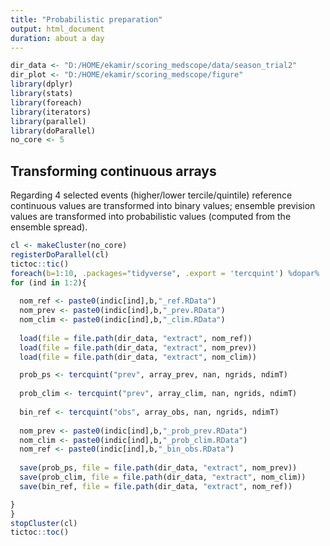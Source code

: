 ---
title: "Probabilistic preparation"
output: html_document
duration: about a day
---

```{r setup, include=FALSE}
dir_data <- "D:/HOME/ekamir/scoring_medscope/data/season_trial2" 
dir_plot <- "D:/HOME/ekamir/scoring_medscope/figure"
library(dplyr)
library(stats)
library(foreach)
library(iterators)
library(parallel)
library(doParallel)
no_core <- 5

```

## Transforming continuous arrays 

Regarding 4 selected events (higher/lower tercile/quintile) reference continuous values are transformed into binary values; ensemble prevision values are transformed into probabilistic values (computed from the ensemble spread). 

```{r}
cl <- makeCluster(no_core)
registerDoParallel(cl)
tictoc::tic()
foreach(b=1:10, .packages="tidyverse", .export = 'tercquint') %dopar%  { # loop on bootstrap samples
for (ind in 1:2){
  
  nom_ref <- paste0(indic[ind],b,"_ref.RData")
  nom_prev <- paste0(indic[ind],b,"_prev.RData")
  nom_clim <- paste0(indic[ind],b,"_clim.RData")
  
  load(file = file.path(dir_data, "extract", nom_ref))
  load(file = file.path(dir_data, "extract", nom_prev))
  load(file = file.path(dir_data, "extract", nom_clim))

  prob_ps <- tercquint("prev", array_prev, nan, ngrids, ndimT)
  
  prob_clim <- tercquint("prev", array_clim, nan, ngrids, ndimT)
  
  bin_ref <- tercquint("obs", array_obs, nan, ngrids, ndimT)
  
  nom_prev <- paste0(indic[ind],b,"_prob_prev.RData")
  nom_clim <- paste0(indic[ind],b,"_prob_clim.RData")
  nom_ref <- paste0(indic[ind],b,"_bin_obs.RData")
  
  save(prob_ps, file = file.path(dir_data, "extract", nom_prev))
  save(prob_clim, file = file.path(dir_data, "extract", nom_clim))
  save(bin_ref, file = file.path(dir_data, "extract", nom_ref))

}
}
stopCluster(cl)
tictoc::toc()
```

